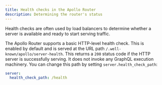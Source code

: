 ```yaml
---
title: Health checks in the Apollo Router
description: Determining the router's status
---
```


Health checks are often used by load balancers to determine whether a server is available and ready to start serving traffic.

The Apollo Router supports a basic HTTP-level health check. This is enabled by default and is served at the URL path `/.well-known/apollo/server-health`. This returns a `200` status code if the HTTP server is successfully serving. It does not invoke any GraphQL execution machinery.
You can change this path by setting `server.health_check_path`:
```yml
server:
  health_check_path: /health
```
